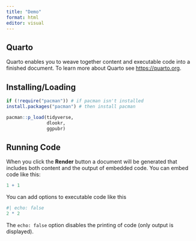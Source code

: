 ```yaml
---
title: "Demo"
format: html
editor: visual
---
```


## Quarto

Quarto enables you to weave together content and executable code into a finished document. To learn more about Quarto see <https://quarto.org>.

## Installing/Loading

```r
if (!require("pacman")) # if pacman isn't installed
install.packages("pacman") # then install pacman

pacman::p_load(tidyverse,
               dlookr,
               ggpubr)
```

## Running Code

When you click the **Render** button a document will be generated that includes both content and the output of embedded code. You can embed code like this:

```r
1 + 1
```

You can add options to executable code like this

```r
#| echo: false
2 * 2
```

The `echo: false` option disables the printing of code (only output is displayed).

